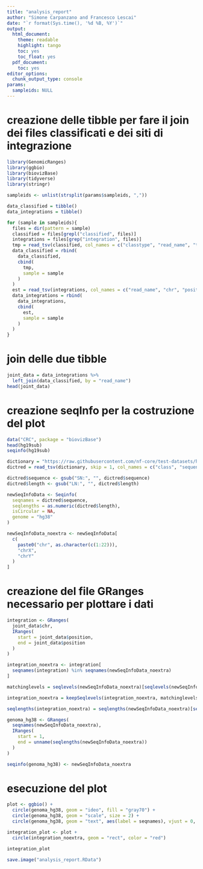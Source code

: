 ```yaml
---
title: "analysis_report"
author: "Simone Carpanzano and Francesco Lescai"
date: "`r format(Sys.time(), '%d %B, %Y')`"
output:
  html_document:
    theme: readable
    highlight: tango
    toc: yes
    toc_float: yes
  pdf_document:
    toc: yes
editor_options:
  chunk_output_type: console
params:
  sampleids: NULL
---
```


# creazione delle tibble per fare il join dei files classificati e dei siti di integrazione

```r
library(GenomicRanges)
library(ggbio)
library(biovizBase)
library(tidyverse)
library(stringr)

sampleids <- unlist(strsplit(params$sampleids, ","))

data_classified = tibble()
data_integrations = tibble()

for (sample in sampleids){
  files = dir(pattern = sample)
  classified = files[grepl("classified", files)]
  integrations = files[grep("integration", files)]
  tmp = read_tsv(classified, col_names = c("classtype", "read_name", "taxID", "length", "k-mers info"))
  data_classified = rbind(
    data_classified,
    cbind(
      tmp,
      sample = sample
    )
  )
  est = read_tsv(integrations, col_names = c("read_name", "chr", "position"))
  data_integrations = rbind(
    data_integrations,
    cbind(
      est,
      sample = sample
    )
  )
}
```
# join delle due tibble

```r

joint_data = data_integrations %>%
  left_join(data_classified, by = "read_name")
head(joint_data)
```
# creazione seqInfo per la costruzione del plot

```r

data("CRC", package = "biovizBase")
head(hg19sub)
seqinfo(hg19sub)

dictionary = "https://raw.githubusercontent.com/nf-core/test-datasets/hgtseq/testdata/reference/Homo_sapiens_assembly38.dict"
dictred = read_tsv(dictionary, skip = 1, col_names = c("class", "sequence", "length", "m5", "as", "url", "species"))

dictred$sequence <- gsub("SN:", "", dictred$sequence)
dictred$length <- gsub("LN:", "", dictred$length)

newSeqInfoData <- Seqinfo(
  seqnames = dictred$sequence,
  seqlengths = as.numeric(dictred$length),
  isCircular = NA,
  genome = "hg38"
)

newSeqInfoData_noextra <- newSeqInfoData[
  c(
    paste0("chr", as.character(c(1:22))),
    "chrX",
    "chrY"
  )
]
```
# creazione del file GRanges necessario per plottare i dati

```r

integration <- GRanges(
  joint_data$chr,
  IRanges(
    start = joint_data$position,
    end = joint_data$position
  )
)

integration_noextra <- integration[
  seqnames(integration) %in% seqnames(newSeqInfoData_noextra)
]

matchinglevels = seqlevels(newSeqInfoData_noextra)[seqlevels(newSeqInfoData_noextra) %in% seqlevels(integration_noextra)]

integration_noextra = keepSeqlevels(integration_noextra, matchinglevels)

seqlengths(integration_noextra) = seqlengths(newSeqInfoData_noextra)[seqlevels(newSeqInfoData_noextra) %in% seqlevels(integration_noextra)]

genoma_hg38 <- GRanges(
  seqnames(newSeqInfoData_noextra),
  IRanges(
    start = 1,
    end = unname(seqlengths(newSeqInfoData_noextra))
  )
)

seqinfo(genoma_hg38) <- newSeqInfoData_noextra
```
# esecuzione del plot

```r

plot <- ggbio() +
  circle(genoma_hg38, geom = "ideo", fill = "gray70") +
  circle(genoma_hg38, geom = "scale", size = 2) +
  circle(genoma_hg38, geom = "text", aes(label = seqnames), vjust = 0, size = 3)

integration_plot <- plot +
  circle(integration_noextra, geom = "rect", color = "red")

integration_plot
```


```r
save.image("analysis_report.RData")
```
